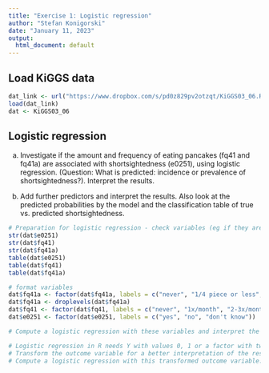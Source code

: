 ```yaml
---
title: "Exercise 1: Logistic regression"
author: "Stefan Konigorski"
date: "January 11, 2023"
output:
  html_document: default
---
```


## Load KiGGS data

```r
dat_link <- url("https://www.dropbox.com/s/pd0z829pv2otzqt/KiGGS03_06.RData?dl=1")
load(dat_link)
dat <- KiGGS03_06
```

## Logistic regression

a. Investigate if the amount and frequency of eating pancakes (fq41 and fq41a) are associated with shortsightedness (e0251), using logistic regression. (Question: What is predicted: incidence or prevalence of shortsightedness?). Interpret the results.

b. Add further predictors and interpret the results. Also look at the predicted probabilities by the model and the classification table of true vs. predicted shortsightedness.

```r
# Preparation for logistic regression - check variables (eg if they are factor variables, and if yes, how many categories they have), especially e0251
str(dat$e0251)
str(dat$fq41)
str(dat$fq41a)
table(dat$e0251)
table(dat$fq41)
table(dat$fq41a)

# format variables
dat$fq41a <- factor(dat$fq41a, labels = c("never", "1/4 piece or less", "1/2 piece", "1 piece", "2 pieces", "3 pieces or more"))
dat$fq41a <- droplevels(dat$fq41a)
dat$fq41 <- factor(dat$fq41, labels = c("never", "1x/month", "2-3x/month", "1-2x/week", "3-4x/week", "5-6x/week", "1x/day", "2-3x/day", "4-5x/day"))
dat$e0251 <- factor(dat$e0251, labels = c("yes", "no", "don't know"))

# Compute a logistic regression with these variables and interpret the results.

# Logistic regression in R needs Y with values 0, 1 or a factor with two levels, and predicts the probability of "1", or the probability of the factor with higher level.
# Transform the outcome variable for a better interpretation of the results. Remove the values "don't know" and the factor level to create a binary variable. Then reorder the levels.
# Compute a logistic regression with this transformed outcome variable.
```
